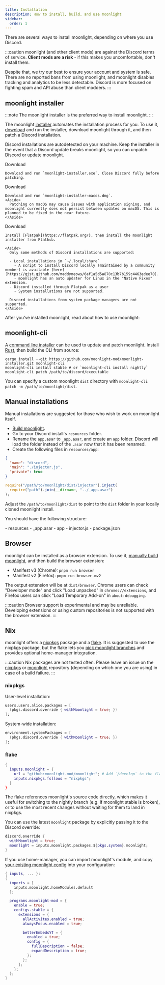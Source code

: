 ```yaml
---
title: Installation
description: How to install, build, and use moonlight
sidebar:
  order: 1
---
```


There are several ways to install moonlight, depending on where you use Discord.

:::caution
moonlight (and other client mods) are against the Discord terms of service. **Client mods are a risk** - if this makes you uncomfortable, don't install them.

Despite that, we try our best to ensure your account and system is safe. There are no reported bans from using moonlight, and moonlight disables tracking and analytics to be less detectable. Discord is more focused on fighting spam and API abuse than client modders.
:::

## moonlight installer

:::note
The moonlight installer is the preferred way to install moonlight.
:::

The moonlight [installer](https://github.com/moonlight-mod/moonlight-installer) automates the installation process for you. To use it, [download](https://github.com/moonlight-mod/moonlight-installer/releases/latest) and run the installer, download moonlight through it, and then patch a Discord installation.

Discord installations are autodetected on your machine. Keep the installer in the event that a Discord update breaks moonlight, so you can unpatch Discord or update moonlight.

<Tabs>
  <TabItem label="Windows">
    <LinkButton href="https://github.com/moonlight-mod/moonlight-installer/releases/latest/download/moonlight-installer.exe" icon="seti:windows">Download</LinkButton>

    Download and run `moonlight-installer.exe`. Close Discord fully before patching.
  </TabItem>

  <TabItem label="macOS">
    <LinkButton href="https://github.com/moonlight-mod/moonlight-installer/releases/latest/download/moonlight-installer-macos.dmg" icon="apple">Download</LinkButton>

    Download and run `moonlight-installer-macos.dmg`.
    <Aside>
      Patching on macOS may cause issues with application signing, and moonlight currently does not persist between updates on macOS. This is planned to be fixed in the near future.
    </Aside>
  </TabItem>

  <TabItem label="Linux">
    <LinkButton href="https://flathub.org/apps/io.github.moonlight_mod.moonlight-installer" icon="linux">Download</LinkButton>

    Install [Flatpak](https://flatpak.org/), then install the moonlight installer from Flathub.

    <Aside>
      Only some methods of Discord installations are supported:

      - Local installations in `~/.local/share`
        - A script to install Discord locally (maintained by a community member) is available [here](https://gist.github.com/maddymeows/6af1a5d5a870c13b7b159c4463edee70).
        - moonlight has an auto updater for Linux in the "Native Fixes" extension.
      - Discord installed through Flatpak as a user
        - System installations are not supported.

      Discord installations from system package managers are not supported.
    </Aside>
  </TabItem>
</Tabs>

After you've installed moonlight, read about how to use moonlight:

<LinkCard title="Getting started" href="/using/getting-started" description="How to use moonlight" />
<LinkCard title="Recovering from crashes" href="/using/crash-recovery" description="How to fix your client if it crashes on startup" />
<LinkCard title="Communication channels" href="/using/communications" description="Where to get help, and where to find announcements" />

## moonlight-cli

A [command line installer](https://github.com/moonlight-mod/moonlight-installer/tree/main/crates/moonlight-cli) can be used to update and patch moonlight. Install [Rust](https://www.rust-lang.org/), then build the CLI from source:

```shell
cargo install --git https://github.com/moonlight-mod/moonlight-installer.git moonlight-cli
moonlight-cli install stable # or `moonlight-cli install nightly`
moonlight-cli patch /path/to/discord/executable
```

You can specify a custom moonlight `dist` directory with `moonlight-cli patch -m /path/to/moonlight/dist`.

## Manual installations

Manual installations are suggested for those who wish to work on moonlight itself.

- [Build moonlight](/dev/setup).
- Go to your Discord install's `resources` folder.
- Rename the `app.asar` to `_app.asar`, and create an `app` folder. Discord will load the folder instead of the `.asar` now that it has been renamed.
- Create the following files in `resources/app`:

```json title="package.json"
{
  "name": "discord",
  "main": "./injector.js",
  "private": true
}
```

```js title="injector.js"
require("/path/to/moonlight/dist/injector").inject(
  require("path").join(__dirname, "../_app.asar")
);
```

Adjust the `/path/to/moonlight/dist` to point to the `dist` folder in your locally cloned moonlight install.

You should have the following structure:

<FileTree>
- resources
  - _app.asar
  - app
    - injector.js
    - package.json
</FileTree>

## Browser

moonlight can be installed as a browser extension. To use it, [manually build moonlight](/dev/setup), and then build the browser extension:

- Manifest v3 (Chrome): `pnpm run browser`
- Manifest v2 (Firefox): `pnpm run browser-mv2`

The output extension will be at `dist/browser`. Chrome users can check "Developer mode" and click "Load unpacked" in `chrome://extensions`, and Firefox users can click "Load Temporary Add-on" in `about:debugging`.

:::caution
Browser support is experimental and may be unreliable. Developing extensions or using custom repositories is not supported with the browser extension.
:::

## Nix

moonlight offers a [nixpkgs](https://search.nixos.org/packages?show=moonlight) package and a [flake](https://github.com/moonlight-mod/moonlight/blob/main/flake.nix). It is suggested to use the nixpkgs package, but the flake lets you [pick moonlight branches](/using/getting-started#moonlight-branches) and provides optional home-manager integration.

:::caution
Nix packages are not tested often. Please leave an issue on the [nixpkgs](https://github.com/nixos/nixpkgs/issues) or [moonlight](https://github.com/moonlight-mod/moonlight/issues) repository (depending on which one you are using) in case of a build failure.
:::

### nixpkgs

User-level installation:

```nix title="configuration.nix"
users.users.alice.packages = [
  (pkgs.discord.override { withMoonlight = true; })
];
```

System-wide installation:

```nix title="configuration.nix"
environment.systemPackages = [
  (pkgs.discord.override { withMoonlight = true; })
];
```

### flake

```nix title="flake.nix"
{
  inputs.moonlight = {
    url = "github:moonlight-mod/moonlight"; # Add `/develop` to the flake URL to use nightly.
    inputs.nixpkgs.follows = "nixpkgs";
  }
}
```

The flake references moonlight's source code directly, which makes it useful for switching to the nightly branch (e.g. if moonlight stable is broken), or to use the most recent changes without waiting for them to land in nixpkgs.

You can use the latest `moonlight` package by explicitly passing it to the Discord override:

```nix
discord.override {
  withMoonlight = true;
  moonlight = inputs.moonlight.packages.${pkgs.system}.moonlight;
}
```

If you use home-manager, you can import moonlight's module, and copy [your existing moonlight config](/using/getting-started#editing-moonlights-config) into your configuration:

```nix title="home.nix"
{ inputs, ... }:
{
  imports = [
    inputs.moonlight.homeModules.default
  ];

  programs.moonlight-mod = {
    enable = true;
    configs.stable = {
      extensions = {
        allActivites.enabled = true;
        alwaysFocus.enabled = true;

        betterEmbedsYT = {
          enabled = true;
          config = {
            fullDescription = false;
            expandDescription = true;
          };
        };
      };
    };
  };
}
```
